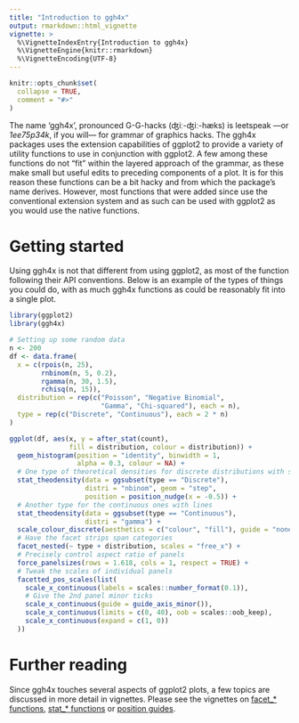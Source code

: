 ---
title: "Introduction to ggh4x"
output: rmarkdown::html_vignette
vignette: >
  %\VignetteIndexEntry{Introduction to ggh4x}
  %\VignetteEngine{knitr::rmarkdown}
  %\VignetteEncoding{UTF-8}
---

```{r, include = FALSE}
knitr::opts_chunk$set(
  collapse = TRUE,
  comment = "#>"
)
```

The name 'ggh4x', pronounced G-G-hacks (ʤiː-ʤiː-hæks) is leetspeak ---or *1ee75p34k*, if you will--- for grammar of graphics hacks. The ggh4x packages uses the extension capabilities of ggplot2 to provide a variety of utility functions to use in conjunction with ggplot2. A few among these functions do not "fit" within the layered approach of the grammar, as these make small but useful edits to preceding components of a plot. It is for this reason these functions can be a bit hacky and from which the package's name derives. However, most functions that were added since use the conventional extension system and as such can be used with ggplot2 as you would use the native functions.

# Getting started

Using ggh4x is not that different from using ggplot2, as most of the function following their API conventions. Below is an example of the types of things you could do, with as much ggh4x functions as could be reasonably fit into a single plot.

```{r}
library(ggplot2)
library(ggh4x)

# Setting up some random data
n <- 200
df <- data.frame(
  x = c(rpois(n, 25),
        rnbinom(n, 5, 0.2),
        rgamma(n, 30, 1.5),
        rchisq(n, 15)),
  distribution = rep(c("Poisson", "Negative Binomial", 
                       "Gamma", "Chi-squared"), each = n),
  type = rep(c("Discrete", "Continuous"), each = 2 * n)
)

ggplot(df, aes(x, y = after_stat(count),
               fill = distribution, colour = distribution)) +
  geom_histogram(position = "identity", binwidth = 1, 
                 alpha = 0.3, colour = NA) +
  # One type of theoretical densities for discrete distributions with steps
  stat_theodensity(data = ggsubset(type == "Discrete"),
                   distri = "nbinom", geom = "step",
                   position = position_nudge(x = -0.5)) +
  # Another type for the continuous ones with lines
  stat_theodensity(data = ggsubset(type == "Continuous"),
                   distri = "gamma") +
  scale_colour_discrete(aesthetics = c("colour", "fill"), guide = "none") +
  # Have the facet strips span categories
  facet_nested(~ type + distribution, scales = "free_x") +
  # Precisely control aspect ratio of panels
  force_panelsizes(rows = 1.618, cols = 1, respect = TRUE) +
  # Tweak the scales of individual panels
  facetted_pos_scales(list(
    scale_x_continuous(labels = scales::number_format(0.1)),
    # Give the 2nd panel minor ticks
    scale_x_continuous(guide = guide_axis_minor()),
    scale_x_continuous(limits = c(0, 40), oob = scales::oob_keep),
    scale_x_continuous(expand = c(1, 0))
  ))
```

# Further reading

Since ggh4x touches several aspects of ggplot2 plots, a few topics are discussed in more detail in vignettes.
Please see the vignettes on [facet_* functions](Facets.html),  [stat_* functions](Statistics.html) or [position guides](PositionGuides.html).
